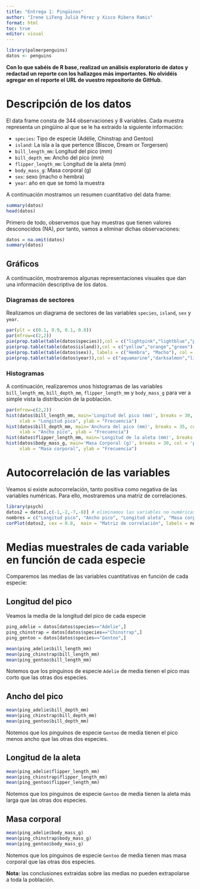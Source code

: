 ```yaml
---
title: "Entrega 1: Pingüinos"
author: "Irene LiFeng Julià Pérez y Xisco Ribera Ramis"
format: html
toc: true
editor: visual
---
```



```r
library(palmerpenguins)
datos <- penguins
```

**Con lo que sabéis de R base, realizad un análisis exploratorio de datos y redactad un reporte con los hallazgos más importantes. No olvidéis agregar en el reporte el URL de vuestro repositorio de GitHub.**


# Descripción de los datos


El data frame consta de 344 observaciones y 8 variables. Cada muestra representa un pingüino al que se le ha extraido la siguiente información:

- `species`: Tipo de especie (Adélie, Chinstrap and Gentoo)
- `island`: La isla a la que pertence (Biscoe, Dream or Torgersen)
- `bill_length_mm`: Longitud del pico (mm)
- `bill_depth_mm`: Ancho del pico (mm)
- `flipper_length_mm`: Longitud de la aleta (mm) 
- `body_mass_g`: Masa corporal (g)
- `sex`: sexo (macho o hembra)
- `year`: año en que se tomó la muestra

A continuación mostramos un resumen cuantitativo del data frame:

```r
summary(datos)
head(datos)
```


Primero de todo, observemos que hay muestras que tienen valores desconocidos (NA), por tanto, vamos a eliminar dichas observaciones:


```r
datos = na.omit(datos)
summary(datos)
```


## Gráficos

A continuación, mostraremos algunas representaciones visuales que dan una información descriptiva de los datos.

### Diagramas de sectores

Realizamos un diagrama de sectores de las variables `species`, `island`, `sex` y `year`.

```r
par(plt = c(0.1, 0.9, 0.1, 0.8))
par(mfrow=c(2,2))
pie(prop.table(table(datos$species)),col = c("lightpink","lightblue","purple"), main = "Proporción de especies")
pie(prop.table(table(datos$island)),col = c("yellow","orange","green"), main = "Proporción de cada isla")
pie(prop.table(table(datos$sex)), labels = c("Hembra", "Macho"), col = c("blue","coral"), main = "Sexo")
pie(prop.table(table(datos$year)),col = c("aquamarine","darksalmon","lightgreen"), main = "Año del experimento")
```


### Histogramas

A continuación, realizaremos unos histogramas de las variables `bill_length_mm`, `bill_depth_mm`, `flipper_length_mm` y `body_mass_g` para ver a simple vista la distribución de la población.


```r
par(mfrow=c(2,2))
hist(datos$bill_length_mm, main='Longitud del pico (mm)', breaks = 30, col = 'lightblue',
     xlab = "Longitud pico", ylab = "Frecuencia")
hist(datos$bill_depth_mm, main='Anchura del pico (mm)', breaks = 35, col = 'coral3',
     xlab = "Ancho pico", ylab = "Frecuencia")
hist(datos$flipper_length_mm, main='Longitud de la aleta (mm)', breaks = 30, col = 'lightgreen', xlab = "Longitud aleta", ylab = "Frecuencia")
hist(datos$body_mass_g, main='Masa Corporal (g)', breaks = 30, col = 'pink',
     xlab = "Masa corporal", ylab = "Frecuencia")
```


# Autocorrelación de las variables

Veamos si existe autocorrelación, tanto positiva como negativa de las variables numéricas. Para ello, mostraremos una matriz de correlaciones.


```r
library(psych)
datos2 = datos[,c(-1,-2,-7,-8)] # eliminamos las variables no numéricas
nombres = c("Longitud pico", "Ancho pico", "Longitud aleta", "Masa corporal")
corPlot(datos2, cex = 0.8,  main = "Matriz de correlación", labels = nombres)
```



# Medias muestrales de cada variable en función de cada especie

Comparemos las medias de las variables cuantitativas en función de cada especie:

## Longitud del pico

Veamos la media de la longitud del pico de cada especie

```r
ping_adelie = datos[datos$species=="Adelie",]
ping_chinstrap = datos[datos$species=="Chinstrap",]
ping_gentoo = datos[datos$species=="Gentoo",]

mean(ping_adelie$bill_length_mm)
mean(ping_chinstrap$bill_length_mm)
mean(ping_gentoo$bill_length_mm)
```

Notemos que los pinguinos de especie `Adelie` de media tienen el pico mas corto que las otras dos especies.

## Ancho del pico

```r
mean(ping_adelie$bill_depth_mm)
mean(ping_chinstrap$bill_depth_mm)
mean(ping_gentoo$bill_depth_mm)
```

Notemos que los pinguinos de especie `Gentoo` de media tienen el pico menos ancho que las otras dos especies.

## Longitud de la aleta

```r
mean(ping_adelie$flipper_length_mm)
mean(ping_chinstrap$flipper_length_mm)
mean(ping_gentoo$flipper_length_mm)
```

Notemos que los pinguinos de especie `Gentoo` de media tienen la aleta más larga que las otras dos especies.

## Masa corporal

```r
mean(ping_adelie$body_mass_g)
mean(ping_chinstrap$body_mass_g)
mean(ping_gentoo$body_mass_g)
```

Notemos que los pinguinos de especie `Gentoo` de media tienen mas masa corporal que las otras dos especies.

**Nota:** las conclusiones extraidas sobre las medias no pueden extrapolarse a toda la población.

